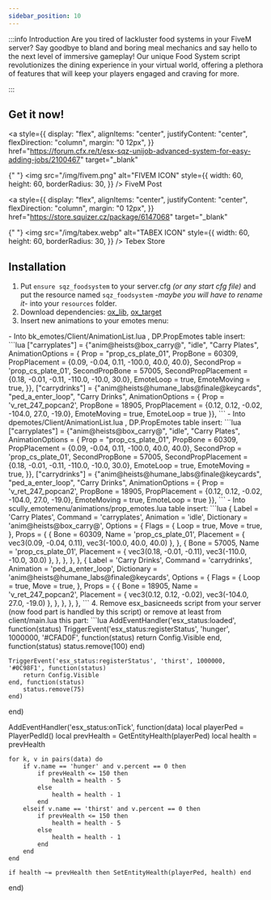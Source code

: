 ```yaml
---
sidebar_position: 10
---
```



:::info Introduction
Are you tired of lackluster food systems in your FiveM server? Say goodbye to bland and boring meal mechanics and say hello to the next level of immersive gameplay! Our unique Food System script revolutionizes the dining experience in your virtual world, offering a plethora of features that will keep your players engaged and craving for more.

:::

## Get it now!

<div
style={{
    display: "flex",
    alignItems: "center",
    justifyContent: "center",
    flexDirection: "row"
}}
>

<a
  style={{
    display: "flex",
    alignItems: "center",
    justifyContent: "center",
    flexDirection: "column",
    margin: "0 12px",
  }}
  href="https://forum.cfx.re/t/esx-sqz-unijob-advanced-system-for-easy-adding-jobs/2100467"
  target="_blank"
>
  {" "}
  <img
    src="/img/fivem.png"
    alt="FIVEM ICON"
    style={{
      width: 60,
      height: 60,
      borderRadius: 30,
    }}
  />
  FiveM Post
</a>

<a
  style={{
    display: "flex",
    alignItems: "center",
    justifyContent: "center",
    flexDirection: "column",
    margin: "0 12px",
  }}
  href="https://store.squizer.cz/package/6147068"
  target="_blank"
>
  {" "}
  <img
    src="/img/tabex.webp"
    alt="TABEX ICON"
    style={{
      width: 60,
      height: 60,
      borderRadius: 30,
    }}
  />
  Tebex Store
</a>

</div>

## Installation

1. Put `ensure sqz_foodsystem` to your server.cfg _(or any start cfg file)_ and put the resource named `sqz_foodsystem` -_maybe you will have to rename it_- into your `resources` folder.
2. Download dependencies: [ox_lib](https://github.com/overextended/ox_lib/releases), [ox_target](https://github.com/overextended/ox_target/releases)
3. Insert new animations to your emotes menu:

<Tabs>
<TabItem value="bk_emotes" label="bk_emotes">
- Into bk_emotes/Client/AnimationList.lua , DP.PropEmotes table insert:
```lua
["carryplates"] = {"anim@heists@box_carry@", "idle", "Carry Plates", AnimationOptions =
{
    Prop = "prop_cs_plate_01",
    PropBone = 60309,
    PropPlacement = {0.09, -0.04, 0.11, -100.0, 40.0, 40.0},
    SecondProp = 'prop_cs_plate_01',
    SecondPropBone = 57005,
    SecondPropPlacement = {0.18, -0.01, -0.11, -110.0, -10.0, 30.0},
    EmoteLoop = true,
    EmoteMoving = true,
}},
["carrydrinks"] = {"anim@heists@humane_labs@finale@keycards", "ped_a_enter_loop", "Carry Drinks", AnimationOptions =
{
    Prop = 'v_ret_247_popcan2',
    PropBone = 18905,
    PropPlacement = {0.12, 0.12, -0.02, -104.0, 27.0, -19.0},
    EmoteMoving = true,
    EmoteLoop = true
}},
```
</TabItem>
<TabItem value="dpemotes" label="dpemotes">
- Into dpemotes/Client/AnimationList.lua , DP.PropEmotes table insert:
```lua
["carryplates"] = {"anim@heists@box_carry@", "idle", "Carry Plates", AnimationOptions =
{
    Prop = "prop_cs_plate_01",
    PropBone = 60309,
    PropPlacement = {0.09, -0.04, 0.11, -100.0, 40.0, 40.0},
    SecondProp = 'prop_cs_plate_01',
    SecondPropBone = 57005,
    SecondPropPlacement = {0.18, -0.01, -0.11, -110.0, -10.0, 30.0},
    EmoteLoop = true,
    EmoteMoving = true,
}},
["carrydrinks"] = {"anim@heists@humane_labs@finale@keycards", "ped_a_enter_loop", "Carry Drinks", AnimationOptions =
{
    Prop = 'v_ret_247_popcan2',
    PropBone = 18905,
    PropPlacement = {0.12, 0.12, -0.02, -104.0, 27.0, -19.0},
    EmoteMoving = true,
    EmoteLoop = true
}},
```
</TabItem>
<TabItem value="scully_emotemenu" label="scully_emotemenu">
- Into scully_emotemenu/animations/prop_emotes.lua table insert:
```lua
{
    Label = 'Carry Plates',
    Command = 'carryplates',
    Animation = 'idle',
    Dictionary = 'anim@heists@box_carry@',
    Options = {
        Flags = {
            Loop = true,
            Move = true,
        },
        Props = {
            {
                Bone = 60309,
                Name = 'prop_cs_plate_01',
                Placement = {
                    vec3(0.09, -0.04, 0.11),
                    vec3(-100.0, 40.0, 40.0)
                },
            },
            {
                Bone = 57005,
                Name = 'prop_cs_plate_01',
                Placement = {
                    vec3(0.18, -0.01, -0.11),
                    vec3(-110.0, -10.0, 30.0)
                },
            },
        },
    },
},
{
    Label = 'Carry Drinks',
    Command = 'carrydrinks',
    Animation = 'ped_a_enter_loop',
    Dictionary = 'anim@heists@humane_labs@finale@keycards',
    Options = {
        Flags = {
            Loop = true,
            Move = true,
        },
        Props = {
            {
                Bone = 18905,
                Name = 'v_ret_247_popcan2',
                Placement = {
                    vec3(0.12, 0.12, -0.02),
                    vec3(-104.0, 27.0, -19.0)
                },
            },
        },
    },
},
```
</TabItem>
</Tabs>
4. Remove esx_basicneeds script from your server (now food part is handled by this script) or remove at least from client/main.lua this part:
```lua
AddEventHandler('esx_status:loaded', function(status)
    TriggerEvent('esx_status:registerStatus', 'hunger', 1000000, '#CFAD0F', function(status)
        return Config.Visible
    end, function(status)
        status.remove(100)
    end)

    TriggerEvent('esx_status:registerStatus', 'thirst', 1000000, '#0C98F1', function(status)
        return Config.Visible
    end, function(status)
        status.remove(75)
    end)
end)

AddEventHandler('esx_status:onTick', function(data)
    local playerPed  = PlayerPedId()
    local prevHealth = GetEntityHealth(playerPed)
    local health     = prevHealth
    
    for k, v in pairs(data) do
        if v.name == 'hunger' and v.percent == 0 then
            if prevHealth <= 150 then
                health = health - 5
            else
                health = health - 1
            end
        elseif v.name == 'thirst' and v.percent == 0 then
            if prevHealth <= 150 then
                health = health - 5
            else
                health = health - 1
            end
        end
    end
    
    if health ~= prevHealth then SetEntityHealth(playerPed, health) end
end)
```
